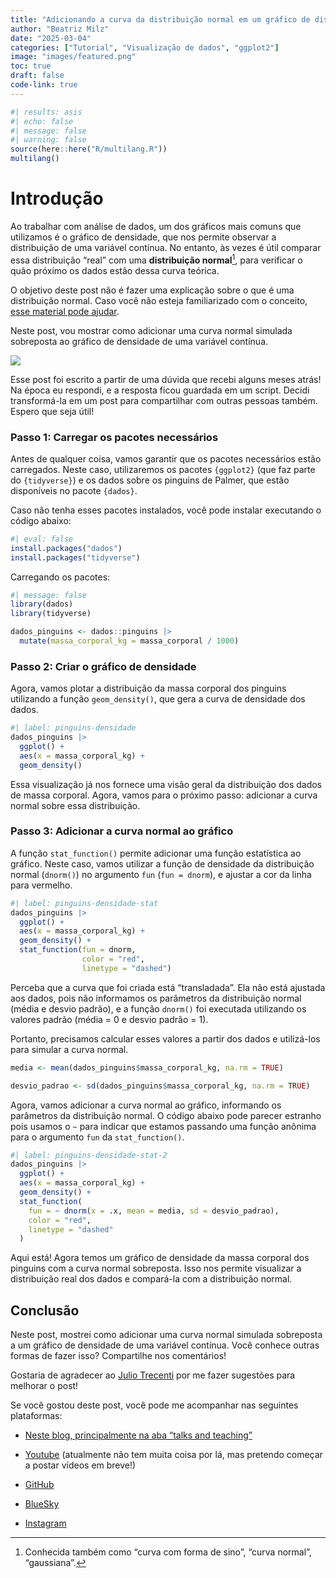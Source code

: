 ```yaml
---
title: "Adicionando a curva da distribuição normal em um gráfico de distribuição com ggplot2"
author: "Beatriz Milz"
date: "2025-03-04"
categories: ["Tutorial", "Visualização de dados", "ggplot2"]
image: "images/featured.png"
toc: true
draft: false
code-link: true
---
```


```r
#| results: asis
#| echo: false
#| message: false
#| warning: false
source(here::here("R/multilang.R"))
multilang()
```

# Introdução

Ao trabalhar com análise de dados, um dos gráficos mais comuns que utilizamos é o gráfico de densidade, que nos permite observar a distribuição de uma variável contínua. No entanto, às vezes é útil comparar essa distribuição "real" com uma **distribuição normal**[^1], para verificar o quão próximo os dados estão dessa curva teórica.

[^1]: Conhecida também como "curva com forma de sino", "curva normal", "gaussiana".

O objetivo deste post não é fazer uma explicação sobre o que é uma distribuição normal. Caso você não esteja familiarizado com o conceito, [esse material pode ajudar](https://www.inf.ufsc.br/~andre.zibetti/probabilidade/normal.html).

Neste post, vou mostrar como adicionar uma curva normal simulada sobreposta ao gráfico de densidade de uma variável contínua.

![](images/featured.png){fig-align="center"}

::: callout-note
Esse post foi escrito a partir de uma dúvida que recebi alguns meses atrás! Na época eu respondi, e a resposta ficou guardada em um script. Decidi transformá-la em um post para compartilhar com outras pessoas também. Espero que seja útil!
:::

### Passo 1: Carregar os pacotes necessários

Antes de qualquer coisa, vamos garantir que os pacotes necessários estão carregados. Neste caso, utilizaremos os pacotes `{ggplot2}` (que faz parte do `{tidyverse}`) e os dados sobre os pinguins de Palmer, que estão disponíveis no pacote `{dados}`.

Caso não tenha esses pacotes instalados, você pode instalar executando o código abaixo:

```r
#| eval: false
install.packages("dados")
install.packages("tidyverse")
```

Carregando os pacotes:

```r
#| message: false
library(dados)
library(tidyverse)
```

```r
dados_pinguins <- dados::pinguins |> 
  mutate(massa_corporal_kg = massa_corporal / 1000) 
```


### Passo 2: Criar o gráfico de densidade

Agora, vamos plotar a distribuição da massa corporal dos pinguins utilizando a função `geom_density()`, que gera a curva de densidade dos dados.

```r
#| label: pinguins-densidade
dados_pinguins |> 
  ggplot() +
  aes(x = massa_corporal_kg) +
  geom_density()
```

Essa visualização já nos fornece uma visão geral da distribuição dos dados de massa corporal. Agora, vamos para o próximo passo: adicionar a curva normal sobre essa distribuição.

### Passo 3: Adicionar a curva normal ao gráfico

A função `stat_function()` permite adicionar uma função estatística ao gráfico. Neste caso, vamos utilizar a função de densidade da distribuição normal (`dnorm()`) no argumento `fun` (`fun = dnorm`), e ajustar a cor da linha para vermelho.

```r
#| label: pinguins-densidade-stat
dados_pinguins |>
  ggplot() +
  aes(x = massa_corporal_kg) +
  geom_density() +
  stat_function(fun = dnorm,
                color = "red",
                linetype = "dashed")
```

Perceba que a curva que foi criada está "transladada". Ela não está ajustada aos dados, pois não informamos os parâmetros da distribuição normal (média e desvio padrão), e a função `dnorm()` foi executada utilizando os valores padrão (média = 0 e desvio padrão = 1).


Portanto, precisamos calcular esses valores a partir dos dados e utilizá-los para simular a curva normal.

```r
media <- mean(dados_pinguins$massa_corporal_kg, na.rm = TRUE)

desvio_padrao <- sd(dados_pinguins$massa_corporal_kg, na.rm = TRUE)
```

Agora, vamos adicionar a curva normal ao gráfico, informando os parâmetros da distribuição normal. O código abaixo pode parecer estranho pois usamos o `~` para indicar que estamos passando uma função anônima para o argumento `fun` da `stat_function()`.

```r
#| label: pinguins-densidade-stat-2
dados_pinguins |>
  ggplot() +
  aes(x = massa_corporal_kg) +
  geom_density() +
  stat_function(
    fun = ~ dnorm(x = .x, mean = media, sd = desvio_padrao),
    color = "red",
    linetype = "dashed"
  )
```

Aqui está! Agora temos um gráfico de densidade da massa corporal dos pinguins com a curva normal sobreposta. Isso nos permite visualizar a distribuição real dos dados e compará-la com a distribuição normal.

## Conclusão

Neste post, mostrei como adicionar uma curva normal simulada sobreposta a um gráfico de densidade de uma variável contínua. Você conhece outras formas de fazer isso? Compartilhe nos comentários!

Gostaria de agradecer ao [Julio Trecenti](https://jtrecenti.com) por me fazer sugestões para melhorar o post!

Se você gostou deste post, você pode me acompanhar nas seguintes plataformas:

-   [Neste blog, principalmente na aba "talks and teaching"](https://beamilz.com/content)

-   [Youtube](https://www.youtube.com/@beamilz/featured) (atualmente não tem muita coisa por lá, mas pretendo começar a postar vídeos em breve!)

-   [GitHub](https://github.com/beatrizmilz)

-   [BlueSky](https://bsky.app/profile/beamilz.com)

-   [Instagram](https://www.instagram.com/bea.milz)
